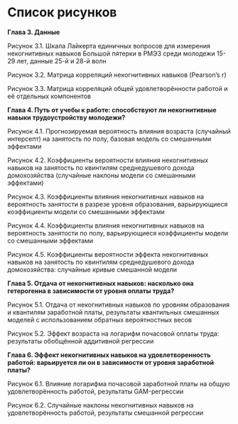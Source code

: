 # Список рисунков

**Глава 3. Данные**

Рисунок 3.1. Шкала Лайкерта единичных вопросов для измерения некогнитивных навыков Большой пятерки в РМЭЗ среди молодежи 15-29 лет, данные 25-й и 28-й волн

Рисунок 3.2. Матрица корреляций некогнитивных навыков (Pearson's r)

Рисунок 3.3. Матрица корреляций общей удовлетворённости работой и её отдельных компонентов

**Глава 4. Путь от учебы к работе: способствуют ли некогнитивные навыки трудоустройству молодежи?**

Рисунок 4.1. Прогнозируемая вероятность влияния возраста (случайный интерсепт) на занятость по полу, базовая модель со смешанными эффектами

Рисунок 4.2. Коэффициенты вероятности влияния некогнитивных навыков на занятость по квинтилям среднедушевого дохода домохозяйства (случайные наклоны модели со смешанными эффектами)

Рисунок 4.3. Коэффициенты влияния некогнитивных навыков на вероятность занятости в разрезе уровня образования, варьирующиеся коэффициенты модели со смешанными эффектами

Рисунок 4.4. Коэффициенты влияния некогнитивных навыков на вероятность занятости по полу, варьирующиеся коэффициенты модели со смешанными эффектами

Рисунок 4.5. Коэффициенты вероятности эффекта некогнитивных навыков на занятость по квинтилям среднедушевого дохода домохозяйства: случайные кривые смешанной модели

**Глава 5. Отдача от некогнитивных навыков: насколько она гетерогенна в зависимости от уровня оплаты труда?**

Рисунок 5.1. Отдача от некогнитивных навыков по уровням образования и квантилям заработной платы, результаты квантильных смешанных моделей с использованием обратных вероятностных весов

Рисунок 5.2. Эффект возраста на логарифм почасовой оплаты труда: результаты обобщённой аддитивной регрессии

**Глава 6. Эффект некогнитивных навыков на удовлетворенность работой: варьируется ли он в зависимости от уровня заработной платы?**

Рисунок 6.1. Влияние логарифма почасовой заработной платы на общую удовлетворённость работой, результаты GAM-регрессии

Рисунок 6.2. Случайные наклоны некогнитивных навыков на удовлетворённость работой, результаты смешанной регрессии